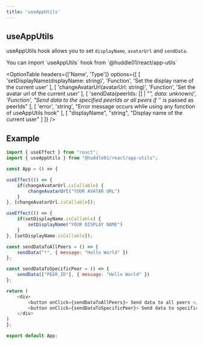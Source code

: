 ```yaml
---
title: 'useAppUtils'
---
```



## useAppUtils

useAppUtils hook allows you to set `displayName`, `avatarUrl` and `sendData`. 

<Callout type='info'>
    You can import `useAppUtils` hook from `@huddle01/react/app-utils`
</Callout>

 <OptionTable 
    headers={['Name', 'Type']}
    options={[
        [
            'setDisplayName(displayName: string)',
            'Function',
            'Set the display name of the current user'
        ],
        [
            'changeAvatarUrl(avatarUrl: string)', 
            'Function',
            'Set the avatar url of the current user'
        ],
        [
            'sendData(peerIds: [] | "*", data: unknown)', 
            'Function',
            "Send data to the specified peerIds or all peers if '*' is passed as peerIds"
        ],
        [
            'error',
            'string',
            "Error message occurs while using any function of useAppUtils hook"
        ],
        [
            "displayName",
            "string",
            "Display name of the current user"
        ]
    ]}
/>

## Example

```js
import { useEffect } from "react";
import { useAppUtils } from "@huddle01/react/app-utils";

const App = () => {

useEffect(() => {
    if(changeAvatarUrl.isCallable) {
        changeAvatarUrl("YOUR AVATAR URL")
    }
}, [changeAvatarUrl.isCallable]);

useEffect(() => {
    if(setDisplayName.isCallable) {
        setDisplayName("YOUR DISPLAY NAME")
    }
}, [setDisplayName.isCallable]);

const sendDataToAllPeers = () => {
    sendData("*", { message: "Hello World" })
};

const sendDataToSpecificPeer = () => {
    sendData(["PEER_ID"], { message: "Hello World" })
};

return (
    <div>
        <button onClick={sendDataToAllPeers}> Send data to all peers </button>
        <button onClick={sendDataToSpecificPeer}> Send data to specific peer </button>
    </div>
)
};

export default App;

```